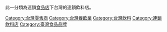 此一分類為連鎖[[食品店|食品店]]下台灣的連鎖飲料店。
[[Category:台灣零售商|Category:台灣零售商]]
[[Category:台灣餐飲業|Category:台灣餐飲業]]
[[Category:台灣飲料|Category:台灣飲料]]
[[Category:連鎖飲料店|Category:連鎖飲料店]]
[[Category:臺灣食品品牌|Category:臺灣食品品牌]]